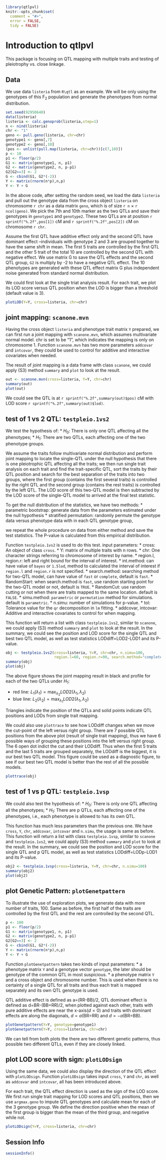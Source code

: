 <!--
%\VignetteEngine{knitr}
%\VignetteIndexEntry{Introduction to qtlpvl}
-->

```r
library(qtlpvl)
knitr::opts_chunk$set(
  comment = "#>",
  error = FALSE,
  tidy = FALSE)
```

# Introduction to qtlpvl

This package is focusing on QTL mapping with multiple traits and
testing of pleiotrophy vs. close linkage.


## Data

We use data `listeria` from `R\qtl` as an example. We will be only
using the genotypes of this F$_2$ population and generate the
phenotypes from normal distribution.

```r
set.seed(92950640)
data(listeria)
listeria <- calc.genoprob(listeria,step=1)
n <- nind(listeria)
chr <- "1"
geno <- pull.geno(listeria, chr=chr)
genotype1 <- geno[,7]
genotype2 <- geno[,10]
(pos <- unlist(pull.map(listeria, chr=chr))[c(7,10)])
p <- 10
p1 <- floor(p/2)
G1 <- matrix(genotype1, n, p1)
G2 <- matrix(genotype2, n, p-p1)
G2[G2==3] <- 2
G <- cbind(G1, G2*(-2))
Y <- matrix(rnorm(n*p),n,p)
Y <- Y + G
```

In the above code, after setting the random seed, we load the data
`listeria` and pull out the genotype data from the cross object
`listeria` on chromosome `r chr` as a data matrix `geno`, which is of
size `r n` $\times$ `r ncol(geno)`. We pick the 7th and 10th marker as
the two QTLs and save their genotypes in `genotype1` and
`genotype2`. These two QTLs are at position `r sprintf("%.2f",pos[1])`
cM and `r sprintf("%.2f",pos[2])` cM on chromosome `r chr`.

Assume the first QTL have additive effect only and the second QTL have
dominant effect --individuals with genotype 2 and 3 are grouped
together to have the same shift in mean.  The first 5 traits are
controlled by the first QTL and the other 5 trait of the total 10 are
controlled by the second QTL with negative effect.  We use matrix G to
save the QTL effects and the second QTL group, `G2` is multiply by -2
to have a negative QTL effect.  The 10 phenotypes are generated with
these QTL effect matrix G plus independent noise generated from
standard normal distribution.

We could first look at the single triat analysis result.  For each
trait, we plot its LOD score versus QTL position when the LOD is
bigger than a threshold (default value is 3).

```r
plotLOD(Y=Y, cross=listeria, chr=chr)
```

## joint mapping: `scanone.mvn`

Having the cross object `listeria` and phenotype trait matrix `Y`
prepared, we can first run a joint mapping with `scanone.mvn`, which
assumes multivariate normal model. chr is set to be "1", which
indicates the mapping is only on chromosome 1. Function `scanone.mvn`
has two more parameters `addcovar` and `intcovar`, they could be used
to control for additive and interactive covariates when needed.

The result of joint mapping is a data frame with class `scanone`, we
could apply (S3) method `summary` and `plot` to look at the result.

```r
out <- scanone.mvn(cross=listeria, Y=Y, chr=chr)
summary(out)
plot(out)
```

We could see the QTL is at `r sprintf("%.2f",summary(out)$pos)` cM
with LOD score `r sprintf("%.2f",summary(out)$lod)`.

## test of 1 vs 2 QTL: `testpleio.1vs2`

We test the hypothesis of: 
* $H_0$: There is only one QTL affecting all the phenotypes;
* $H_1$: There are two QTLs, each affecting one of the two phenotype
  groups.

We assume the traits follow multivariate normal distribution and
perform joint mapping to locate the single-QTL under the null
hypothesis that there is one pleiotrophic QTL affecting all the
traits; we then run single trait analysis on each trait and find the
trait-specific QTL, sort the traits by their QTL position and search
for the best separation of the traits into two groups, where the first
group (contains the first several traits) is controlled by the right
QTL and the second group (contains the rest traits) is controlled by
the left QTL. The LOD score of this two-QTL model is then subtracted
by the LOD score of the single-QTL model to arrived at the final test
statistic.

To get the null distribution of the statistics, we have two methods:
* parametric bootstrap: generate data from the parameters estimated
  under the null hypothesis
* stratified permutation: randomly permute the genotype data versus
  phenotype data with in each QTL genotype group,

we repeat the whole procedure on data from either method and save the
test statistics. The P-value is calculated from this empirical
distribution.

Function `testpleio.1vs2` is used to do this test. input parameters:
* cross: An object of class `cross`. 
* Y: matrix of multiple traits with n rows.
* chr: One character strings referring to chromosome of interest by
  name.
* region.l, region.r: left and right bound for the interval of
  interest.
* int.method: can have value of `bayes` or `1.5lod`, method to
  calculated the interval of interest if `region.l` and `region.r` is
  not specified.
* search.method: searching method for two-QTL model, can have value of
  `fast` or `complete`, default is `fast`.
* RandomStart: when search.method is `fast`, use random starting point
  for the two-QTL model or not, default is `TRUE`.
* RandomCut: use random cutting or not when there are traits mapped to
  the same location. default is `FALSE`.
* simu.method: `parametric` or `permutation` method for
  simulations. default is `parametric`.
* n.simu: number of simulations for p-value.
* tol: Tolerance value for the `qr` decomposition in `lm` fitting.
* addcovar, intcovar: Additive and interactive covariates to control
  for when mapping.

This function will return a list with class `testpleio.1vs2`, similar
to `scanone`, we could apply (S3) method `summary` and `plot` to look
at the result. In the summary, we could see the position and LOD score
for the single QTL and best two QTL model, as well as test statistics
LODdiff=LOD2-LOD1 and its P-value.

```r
obj <- testpleio.1vs2(cross=listeria, Y=Y, chr=chr, n.simu=100,
                      region.l=60, region.r=90, search.method="complete")
summary(obj)
plot(obj)
```

The above figure shows the joint mapping result in black and profile
for each of the two QTLs under $H_1$:

* red line: $L_1(\lambda_1) = \max_{\lambda_2} LOD2(\lambda_1,
  \lambda_2)$
* blue line: $L_2(\lambda_2) = \max_{\lambda_1} LOD2(\lambda_1,
  \lambda_2)$

Triangles indicate the position of the QTLs and solid points indicate
QTL positions and LODs from single trait mapping.

We could also use `plottrace` to see how LODdiff changes when we move
the cut-point of the left versus right group. There are 7 possible QTL
positions from the above plot (result of single trait mapping), thus
we have 6 possible ways of grouping these positions into the left
versus right group. The 6 open dot indict the cut and their LODdiff.
Thus when the first 5 traits and the last 5 traits are grouped
separately, the LODdiff is the biggest, it is our best two QTL model.
This figure could be used as a diagnostic figure, to see if our best
two QTL model is better than the rest of all the possible models.

```r
plottrace(obj)
```

## test of 1 vs p QTL: `testpleio.1vsp`

We could also test the hypothesis of:
* $H_0$: There is only one QTL affecting all the phenotypes; 
* $H_1$: There are p QTLs, each affecting one of the phenotypes, i.e.,
  each phenotype is allowed to has its own QTL.

This function has much less parameters than the previous one. We have
`cross`, `Y`, `chr`, `addcovar`, `intcovar` and `n.simu`, the usage is
same as before.  This function will return a list with class
`testpleio.1vsp`, similar to `scanone` and `testpleio.1vs2`, we could
apply (S3) method `summary` and `plot` to look at the result.  In the
summary, we could see the position and LOD score for the single QTL
and p QTL model, as well as test statistics LODdiff=LODp-LOD1 and its
P-value.

```r
obj2 <- testpleio.1vsp(cross=listeria, Y=Y, chr=chr, n.simu=100)
summary(obj2)
plot(obj2)
```

## plot Genetic Pattern: `plotGenetpattern`

To illustrate the use of exploration plots, we generate data with more
number of traits, 100. Same as before, the first half of the traits
are controlled by the first QTL and the rest are controlled by the
second QTL.

```r
p <- 100
p1 <- floor(p/2)
G1 <- matrix(genotype1, n, p1)
G2 <- matrix(genotype2, n, p-p1)
G2[G2==3] <- 2
G <- cbind(G1, G2*(-2))
Y <- matrix(rnorm(n*p),n,p)
Y <- Y + G
```

Function `plotGenetpattern` takes two kinds of input parameters:
* a phenotype matrix `Y` and a genotype vector `genotype`, the later
  should be genotype of the common QTL in most suspicious.
* a phenotype matrix `Y` and a cross object and chromosome
  number. This is used when there is no certainty of a single QTL for
  all traits and thus each trait is mapped separately and its own QTL
  genotype is used.
  
QTL additive effect is defined as a=(RR-BB)/2, QTL dominant effect is
defined as d=BR-(BB+RR)/2, when plotted against each other, traits
with pure additive effects are near the x-axis($d=0$) and traits with
dominant effects are along the diagonals, $d=a$(BR=RR) and $d=-a$(BR=BB).

```r
plotGenetpattern(Y=Y, genotype=genotype1)
plotGenetpattern(Y=Y, cross=listeria, chr=chr)
```

We can tell from both plots the there are two different genetic
patterns, thus possible two different QTLs, even if they are closely
linked.

## plot LOD score with sign: `plotLODsign` 

Using the same data, we could also display the direction of the QTL
effect with `plotLODsign`.  Function `plotLODsign` takes input
`cross`, `Y` and `chr`, as well as `addcovar` and `intcovar`, all has
been introduced above.

For each trait, the QTL effect direction is used as the sign of the
LOD score. We first run single trait mapping for LOD scores and QTL
positions, then we use `argmax.geno` to impute QTL genotypes and
calculate mean for each of the 3 genotype group. We define the
direction positive when the mean of the first group is bigger than the
mean of the third group, and negative while not.

```r
plotLODsign(Y=Y, cross=listeria, chr=chr)
```

## Session Info
```r
sessionInfo()
```
